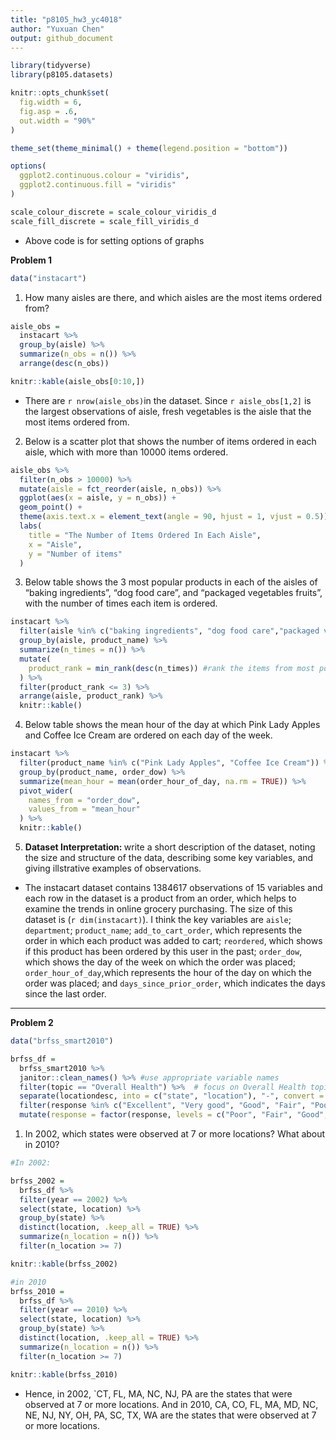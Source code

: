 ```yaml
---
title: "p8105_hw3_yc4018"
author: "Yuxuan Chen"
output: github_document
---
```

```r
library(tidyverse)
library(p8105.datasets)

knitr::opts_chunk$set(
  fig.width = 6,
  fig.asp = .6,
  out.width = "90%"
)

theme_set(theme_minimal() + theme(legend.position = "bottom"))

options(
  ggplot2.continuous.colour = "viridis",
  ggplot2.continuous.fill = "viridis"
)

scale_colour_discrete = scale_colour_viridis_d
scale_fill_discrete = scale_fill_viridis_d
```
 - Above code is for setting options of graphs

**Problem 1**
```r
data("instacart")
```

1. How many aisles are there, and which aisles are the most items ordered from?
```r
aisle_obs = 
  instacart %>%
  group_by(aisle) %>% 
  summarize(n_obs = n()) %>% 
  arrange(desc(n_obs))

knitr::kable(aisle_obs[0:10,])
```
 - There are `r nrow(aisle_obs)`in the dataset. Since `r aisle_obs[1,2]` is the largest observations of aisle, fresh vegetables is the aisle that the most items ordered from.

2. Below is a scatter plot that shows the number of items ordered in each aisle, which with more than 10000 items ordered. 
```r
aisle_obs %>% 
  filter(n_obs > 10000) %>% 
  mutate(aisle = fct_reorder(aisle, n_obs)) %>% 
  ggplot(aes(x = aisle, y = n_obs)) +
  geom_point() +
  theme(axis.text.x = element_text(angle = 90, hjust = 1, vjust = 0.5)) +
  labs(
    title = "The Number of Items Ordered In Each Aisle",
    x = "Aisle",
    y = "Number of items"
  )
```

3. Below table shows the 3 most popular products in each of the aisles of “baking ingredients”, “dog food care”, and “packaged vegetables fruits”, with the number of times each item is ordered.
```r
instacart %>% 
  filter(aisle %in% c("baking ingredients", "dog food care","packaged vegetables fruits")) %>%
  group_by(aisle, product_name) %>% 
  summarize(n_times = n()) %>% 
  mutate(
    product_rank = min_rank(desc(n_times)) #rank the items from most popular to least popular
  ) %>% 
  filter(product_rank <= 3) %>% 
  arrange(aisle, product_rank) %>% 
  knitr::kable()
```

4. Below table shows the mean hour of the day at which Pink Lady Apples and Coffee Ice Cream are ordered on each day of the week.
```r
instacart %>% 
  filter(product_name %in% c("Pink Lady Apples", "Coffee Ice Cream")) %>% 
  group_by(product_name, order_dow) %>% 
  summarize(mean_hour = mean(order_hour_of_day, na.rm = TRUE)) %>% 
  pivot_wider(
    names_from = "order_dow",
    values_from = "mean_hour"
  ) %>% 
  knitr::kable()
```

5. **Dataset Interpretation: **
write a short description of the dataset, noting the size and structure of the data, describing some key variables, and giving illstrative examples of observations. 

 - The instacart dataset contains 1384617 observations of 15 variables and each row in the dataset is a product from an order, which helps to examine the trends in online grocery purchasing. The size of this dataset is (`r dim(instacart)`). I think the key variables are `aisle`; `department`; `product_name`; `add_to_cart_order`, which represents the order in which each product was added to cart; `reordered`, which shows if this product has been ordered by this user in the past; `order_dow`, which shows the day of the week on which the order was placed; `order_hour_of_day`,which represents the hour of the day on which the order was placed; and `days_since_prior_order`, which indicates the days since the last order.

***
**Problem 2**
```r
data("brfss_smart2010")

brfss_df = 
  brfss_smart2010 %>% 
  janitor::clean_names() %>% #use appropriate variable names
  filter(topic == "Overall Health") %>%  # focus on Overall Health topic
  separate(locationdesc, into = c("state", "location"), "-", convert = TRUE) %>%
  filter(response %in% c("Excellent", "Very good", "Good", "Fair", "Poor")) %>%
  mutate(response = factor(response, levels = c("Poor", "Fair", "Good", "Very good", "Excellent"))) %>% view
```

1. In 2002, which states were observed at 7 or more locations? What about in 2010?
```r
#In 2002:

brfss_2002 = 
  brfss_df %>% 
  filter(year == 2002) %>%
  select(state, location) %>%
  group_by(state) %>% 
  distinct(location, .keep_all = TRUE) %>%
  summarize(n_location = n()) %>% 
  filter(n_location >= 7) 

knitr::kable(brfss_2002)

#in 2010
brfss_2010 = 
  brfss_df %>% 
  filter(year == 2010) %>%
  select(state, location) %>%
  group_by(state) %>% 
  distinct(location, .keep_all = TRUE) %>%
  summarize(n_location = n()) %>% 
  filter(n_location >= 7) 

knitr::kable(brfss_2010)
```
 - Hence, in 2002, `CT, FL, MA, NC, NJ, PA are the states that were observed at 7 or more locations. And in 2010, CA, CO, FL, MA, MD, NC, NE, NJ, NY, OH, PA, SC, TX, WA are the states that were observed at 7 or more locations.
